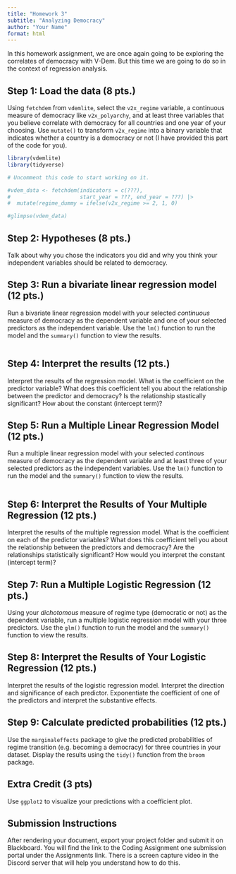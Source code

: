 ```yaml
---
title: "Homework 3"
subtitle: "Analyzing Democracy"
author: "Your Name"
format: html
---
```


In this homework assignment, we are once again going to be exploring the correlates of democracy with V-Dem. But this time we are going to do so in the context of regression analysis. 

## Step 1: Load the data (8 pts.)

Using `fetchdem` from `vdemlite`, select the `v2x_regime` variable, a continuous measure of democracy like `v2x_polyarchy`, and at least three variables that you believe correlate with democracy for all countries and one year of your choosing. Use `mutate()` to transform `v2x_regime` into a binary variable that indicates whether a country is a democracy or not (I have provided this part of the code for you).


```r
library(vdemlite)
library(tidyverse)

# Uncomment this code to start working on it.

#vdem_data <- fetchdem(indicators = c(???),
#                      start_year = ???, end_year = ???) |>
#  mutate(regime_dummy = ifelse(v2x_regime >= 2, 1, 0)

#glimpse(vdem_data)
```

## Step 2: Hypotheses (8 pts.)

Talk about why you chose the indicators you did and why you think your independent variables should be related to democracy. 

## Step 3: Run a bivariate linear regression model (12 pts.)

Run a bivariate linear regression model with your selected *continuous* measure of democracy as the dependent variable and one of your selected predictors as the independent variable. Use the `lm()` function to run the model and the `summary()` function to view the results. 

```r

```

## Step 4: Interpret the results (12 pts.)

Interpret the results of the regression model. What is the coefficient on the predictor variable? What does this coefficient tell you about the relationship between the predictor and democracy? Is the relationship stastically significant? How about the constant (intercept term)?

## Step 5: Run a Multiple Linear Regression Model (12 pts.)

Run a multiple linear regression model with your selected *continous* measure of democracy as the dependent variable and at least three of your selected predictors as the independent variables. Use the `lm()` function to run the model and the `summary()` function to view the results. 

```r

```

## Step 6: Interpret the Results of Your Multiple Regression (12 pts.)

Interpret the results of the multiple regression model. What is the coefficient on each of the predictor variables? What does this coefficient tell you about the relationship between the predictors and democracy? Are the relationships statistically significant? How would you interpret the constant (intercept term)?

## Step 7: Run a Multiple Logistic Regression (12 pts.)

Using your *dichotomous* measure of regime type (democratic or not) as the dependent variable, run a multiple logistic regression model with your three predictors. Use the `glm()` function to run the model and the `summary()` function to view the results. 

## Step 8: Interpret the Results of Your Logistic Regression (12 pts.)

Interpret the results of the logistic regression model. Interpret the direction and significance of each predictor. Exponentiate the coefficient of one of the predictors and interpret the substantive effects.

## Step 9: Calculate predicted probabilities (12 pts.)

Use the `marginaleffects` package to give the predicted probabilities of regime transition (e.g. becoming a democracy) for three countries in your dataset. Display the results using the `tidy()` function from the `broom` package.

## Extra Credit (3 pts)

Use `ggplot2` to visualize your predictions with a coefficient plot.

::: {.callout-important}
## Submission Instructions

After rendering your document, export your project folder and submit it on Blackboard. You will find the link to the Coding Assignment one submission portal under the Assignments link. There is a screen capture video in the Discord server that will help you understand how to do this.
:::


